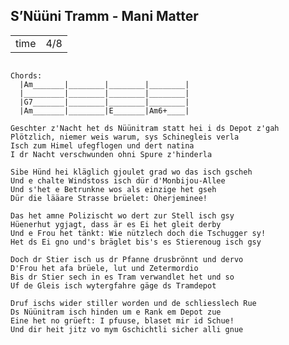 ## S'Nüüni Tramm - Mani Matter {#mundart-und-deutsch-nueni-tramm}

           
-----  ----
time   4/8 
-----  ----


```

Chords:
  |Am_______|________|________|________|
  |_________|________|________|________|
  |G7_______|________|________|________|
  |Am_______|________|E_______|Am6+____|

Geschter z'Nacht het ds Nüünitram statt hei i ds Depot z'gah
Plötzlich, niemer weis warum, sys Schinegleis verla
Isch zum Himel ufegflogen und dert natina
I dr Nacht verschwunden ohni Spure z'hinderla

Sibe Hünd hei kläglich gjoulet grad wo das isch gscheh
Und e chalte Windstoss isch dür d'Monbijou-Allee
Und s'het e Betrunkne wos als einzige het gseh
Dür die lääare Strasse brüelet: Oherjeminee!

Das het amne Polizischt wo dert zur Stell isch gsy
Hüenerhut ygjagt, dass är es Ei het gleit derby
Und e Frou het tänkt: Wie nützlech doch die Tschugger sy!
Het ds Ei gno und's bräglet bis's es Stierenoug isch gsy

Doch dr Stier isch us dr Pfanne drusbrönnt und dervo
D'Frou het afa brüele, lut und Zetermordio
Bis dr Stier sech in es Tram verwandlet het und so
Uf de Gleis isch wytergfahre gäge ds Tramdepot

Druf ischs wider stiller worden und de schliesslech Rue
Ds Nüünitram isch hinden um e Rank em Depot zue
Eine het no grüeft: I pfuuse, blaset mir id Schue!
Und dir heit jitz vo mym Gschichtli sicher alli gnue


```
